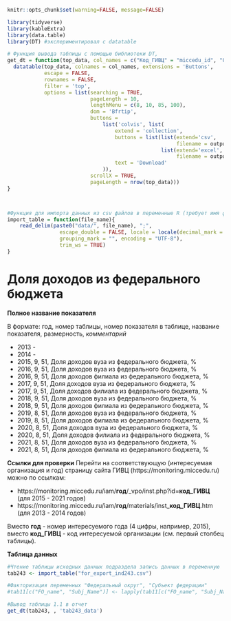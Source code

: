 
```r
knitr::opts_chunk$set(warning=FALSE, message=FALSE)
```


```r
library(tidyverse)
library(kableExtra)
library(data.table)
library(DT) #экспериментировал с datatable
```

```r
# Функция вывода таблицы с помощью библиотеки DT, 
get_dt = function(top_data, col_names = c("Код_ГИВЦ" = "miccedu_id", "Организация" = "clear_name", "2013" = "ind_2013_value", "2014" = "ind_2014_value", "2015" = "ind_2015_value", "2016" = "ind_2016_value", "2017" = "ind_2017_value", "2018" = "ind_2018_value", "2019" = "ind_2019_value", "2020" = "ind_2020_value", "2021" =  "ind_2021_value"), output_file_name) {
  datatable(top_data, colnames = col_names, extensions = 'Buttons',
            escape = FALSE,
            rownames = FALSE,
            filter = 'top',
            options = list(searching = TRUE,
                           pageLength = 10,
                           lengthMenu = c(8, 10, 85, 100),
                           dom = 'Bfrtip',
                           buttons = 
                               list('colvis', list(
                                   extend = 'collection',
                                   buttons = list(list(extend='csv',
                                                       filename = output_file_name),
                                                  list(extend='excel',
                                                       filename = output_file_name)),
                                   text = 'Download'
                               )),
                           scrollX = TRUE,
                           pageLength = nrow(top_data))) 
}



#Функция для импорта данных из csv файлов в переменные R (требует имя файла в кавычках и берет из каталока data рабочей директории проекта)
import_table = function(file_name){
    read_delim(paste0("data/", file_name), ";", 
                 escape_double = FALSE, locale = locale(decimal_mark = ",", 
                 grouping_mark = "", encoding = "UTF-8"), 
                 trim_ws = TRUE)
}
```






# Доля доходов из федерального бюджета {#ind243_info}

**Полное название показателя**

В формате: год, номер таблицы, номер показателя в таблице, название показателя, размерность, *комментарий*


* 2013 -
* 2014 -
*	2015,	9,	51,	Доля доходов вуза из федерального бюджета,	%
*	2016,	9,	51,	Доля доходов вуза из федерального бюджета,	%
*	2016,	9,	51,	Доля доходов филиала из федерального бюджета,	%
*	2017,	9,	51,	Доля доходов вуза из федерального бюджета,	%
*	2017,	9,	51,	Доля доходов филиала из федерального бюджета,	%
*	2018,	9,	51,	Доля доходов вуза из федерального бюджета,	%
*	2018,	9,	51,	Доля доходов филиала из федерального бюджета,	%
*	2019,	8,	51,	Доля доходов вуза из федерального бюджета,	%
*	2019,	8,	51,	Доля доходов филиала из федерального бюджета,	%
*	2020,	8,	51,	Доля доходов вуза из федерального бюджета,	%
*	2020,	8,	51,	Доля доходов филиала из федерального бюджета,	%
*	2021,	8,	51,	Доля доходов вуза из федерального бюджета,	%
*	2021,	8,	51,	Доля доходов филиала из федерального бюджета,	%

**Ссылки для проверки**
Перейти на соответствующую (интересуемая организация и год) страницу сайта ГИВЦ (https://monitoring.miccedu.ru) можно по ссылкам:

* https://monitoring.miccedu.ru/iam/**год**/_vpo/inst.php?id=**код_ГИВЦ** (для 2015 - 2021 годов)
* https://monitoring.miccedu.ru/iam/**год**/materials/inst_**код_ГИВЦ**.htm (для 2013 - 2014 годов)

Вместо **год** - номер интересуемого года (4 цифры, например, 2015), вместо **код_ГИВЦ** - код интересуемой организации (см. первый столбец таблицы).



**Таблица данных**

```r
#Чтение таблицы исходных данных подраздела запись данных в переменную
tab243 <- import_table("for_export_ind243.csv")

#Факторизация переменных "Федеральный округ", "Субъект федерации"
#tab11[c("FO_name", "Subj_Name")] <- lapply(tab11[c("FO_name", "Subj_Name")] , factor)

```




```r
#Вывод таблицы 1.1 в отчет
get_dt(tab243, , 'tab243_data')
```



